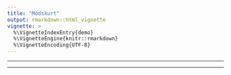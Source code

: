 ```yaml
---
title: "Modskurt"
output: rmarkdown::html_vignette
vignette: >
  %\VignetteIndexEntry{demo}
  %\VignetteEngine{knitr::rmarkdown}
  %\VignetteEncoding{UTF-8}
---
```


```{=html}
<div id="observablehq-prettyEquation-84fd610f"></div>
<hr/>
<div id="observablehq-chart-84fd610f"></div>
<div id="observablehq-controls-84fd610f"></div>
<hr/>
<div id="observablehq-shareableLink-84fd610f"></div>
<div id="observablehq-shareButton-84fd610f"></div>
<div id="observablehq-chartUpdater-84fd610f"></div>

<script type="module">
import {Runtime, Inspector} from "https://cdn.jsdelivr.net/npm/@observablehq/runtime@4/dist/runtime.js";
import define from "https://api.observablehq.com/@andrew-primer-e/modskurt/2.js?v=3";
new Runtime().module(define, name => {
  if (name === "chart") return new Inspector(document.querySelector("#observablehq-chart-84fd610f"));
  if (name === "prettyEquation") return new Inspector(document.querySelector("#observablehq-prettyEquation-84fd610f"));
  if (name === "controls") return new Inspector(document.querySelector("#observablehq-controls-84fd610f"));
  if (name === "shareableLink") return new Inspector(document.querySelector("#observablehq-shareableLink-84fd610f"));
  if (name === "shareButton") return new Inspector(document.querySelector("#observablehq-shareButton-84fd610f"));
  if (name === "chartUpdater") return new Inspector(document.querySelector("#observablehq-chartUpdater-84fd610f"));
});

// Redefine width as a generator that yields the chart element’s clientWidth (if
// changed) whenever the window resize event fires. If desired, use a
// ResizeObserver instead; see the custom-fluid-width-and-height example.

const chart = document.querySelector("#observablehq-chart-84fd610f")

main.redefine("width", library.Generators.observe(notify => {
  let width = notify(chart.clientWidth); // initial width
  function resized() {
    let newWidth = chart.clientWidth;
    if (newWidth !== width) {
      notify(width = newWidth);
    }
  }
  addEventListener("resize", resized);
  return () => removeEventListener("resize", resized);
}));
</script>
```
